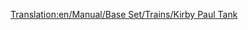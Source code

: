 [[Translation:en/Manual/Base Set/Trains/Kirby Paul Tank]]
{{ca/Manual/Base Set/Trains/Trens|Imatge=[[File:en/Manual/Base Set/Trains/Kirbypaultank.png]]
|Nom=Kirby Paul Tank
|Preu= 16.462 € (8.203 £)
|Velocitat=64 km/h (40 mph)
|Pes=47 t
|Potència=300 CV (223 kW)
|Cost-anual=1.640 € (820 £)
|Disseny=1925
|Duració=15
|Capacitat=--
|Descripció=La locomotora '''Kirby Paul Tank''' és una de les màquines disponibles quan comença el joc. És barata i té molt poca velocitat i potència, de fet, no és aconsellable per a gairebé res a no ser que comenci el joc en els primers anys des que està disponible (és millor esperar una mica i comprar una millor com la [[ca/Chaney "Jubilee"|Chaney "Jubilee"]] si està disponible). Actualitzeu-la tan aviat com pugueu. També hem de ressaltar que és una de les locomotores amb un vida operacional més curta: només 15 anys.
|Vida-real=''«Collett Pannier Tank»'', més específicament, la ''[http://en.wikipedia.org/wiki/GWR_5700_Class «GWR 5700 Class»]''.
}}